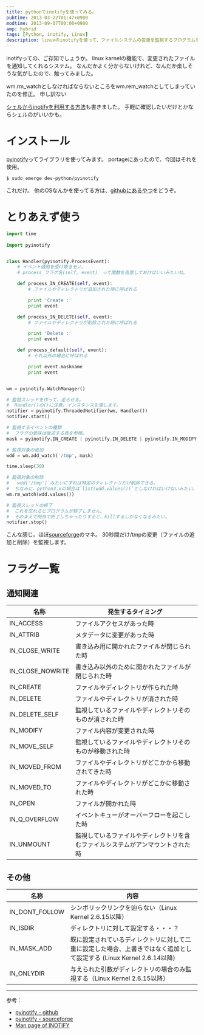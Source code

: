```yaml
---
title: pythonでinotifyを使ってみる。
pubtime: 2013-03-22T01:47+0900
modtime: 2013-09-07T00:00+0900
amp: hybrid
tags: [Python, inotify, Linux]
description: linuxのinotifyを使って、ファイルシステムの変更を監視するプログラムをPythonで作ってみました。
---
```


inotifyっての、ご存知でしょうか。
linux karnelの機能で、変更されたファイルを通知してくれるシステム。
なんだかよく分からないけれど、なんだか楽しそうな気がしたので、触ってみました。

<PS date="2013-09-07">

wm.rm_watchとしなければならないところをwm.rem_watchとしてしまっていたのを修正。
申し訳ない

</PS>
<PS date="2015-07-01">

[シェルからinotifyを利用する方法](/blog/2015/06/watch-file-modify)も書きました。
手軽に確認したいだけとかならシェルのがいいかも。

</PS>

# インストール
[pyinotify](https://github.com/seb-m/pyinotify/wiki)ってライブラリを使ってみます。
portageにあったので、今回はそれを使用。

``` shell
$ sudo emerge dev-python/pyinotify
```
これだけ。
他のOSなんかを使ってる方は、[githubにあるやつ](https://github.com/seb-m/pyinotify)をどうぞ。

# とりあえず使う
``` python
import time
	
import pyinotify


class Handler(pyinotify.ProcessEvent):
	# イベント通知を受け取るモノ。
	# process_フラグ名(self, event)　って関数を用意しておけばいいみたいね。

	def process_IN_CREATE(self, event):
		# ファイルやディレクトリが追加された時に呼ばれる

		print 'Create :'
		print event

	def process_IN_DELETE(self, event):
		# ファイルやディレクトリが削除された時に呼ばれる

		print 'Delete :'
		print event

	def process_default(self, event):
		# それ以外の場合に呼ばれる

		print event.maskname
		print event


wm = pyinotify.WatchManager()

# 監視スレッドを作って、走らせる。
#  Handler()の()に注意。インスタンスを渡します。
notifier = pyinotify.ThreadedNotifier(wm, Handler())
notifier.start()

# 監視するイベントの種類
#  フラグの意味は後述する表を参照。
mask = pyinotify.IN_CREATE | pyinotify.IN_DELETE | pyinotify.IN_MODIFY

# 監視対象の追加
wdd = wm.add_watch('/tmp', mask)

time.sleep(30)

# 監視対象の削除
#  `wdd['/tmp']`みたいにすれば特定のディレクトリだけ削除できる。
#  ちなみに、python3.xの場合は`list(wdd.values())`としなければいけないみたい。
wm.rm_watch(wdd.values())

# 監視スレッドの終了
#  これを忘れるとプログラムが終了しません。
#  そのまえで例外で終了しちゃったりすると、killするしかなくなるみたい。
notifier.stop()
```
こんな感じ。ほぼ[sourceforge](http://pyinotify.sourceforge.net/#Brief_Tutorial)のマネ。
30秒間だけ/tmpの変更（ファイルの追加と削除）を監視します。

# フラグ一覧
## 通知関連

|名称            |発生するタイミング                                      |
|----------------|--------------------------------------------------------|
|IN_ACCESS       |ファイルアクセスがあった時                              |
|IN_ATTRIB       |メタデータに変更があった時                              |
|IN_CLOSE_WRITE  |書き込み用に開かれたファイルが閉じられた時              |
|IN_CLOSE_NOWRITE|書き込み以外のために開かれたファイルが閉じられた時      |
|IN_CREATE       |ファイルやディレクトリが作られた時                      |
|IN_DELETE       |ファイルやディレクトリが消された時                      |
|IN_DELETE_SELF  |監視しているファイルやディレクトリそのものが消された時  |
|IN_MODIFY       |ファイル内容が変更された時                              |
|IN_MOVE_SELF    |監視しているファイルやディレクトリそのものが移動された時|
|IN_MOVED_FROM   |ファイルやディレクトリがどこかから移動されてきた時      |
|IN_MOVED_TO     |ファイルやディレクトリがどこかに移動された時            |
|IN_OPEN         |ファイルが開かれた時                                    |
|IN_Q_OVERFLOW   |イベントキューがオーバーフローを起こした時              |
|IN_UNMOUNT      |監視しているファイルやディレクトリを含むファイルシステムがアンマウントされた時|

## その他

|名称          |内容                                                                                                                |
|--------------|--------------------------------------------------------------------------------------------------------------------|
|IN_DONT_FOLLOW|シンボリックリンクを辿らない（Linux Kernel 2.6.15以降）                                                             |
|IN_ISDIR      |ディレクトリに対して設定する・・・？                                                                                |
|IN_MASK_ADD   |既に設定されているディレクトリに対して二重に設定した場合、上書きではなく追加として設定する (Linux Kernel 2.6.14以降)|
|IN_ONLYDIR    |与えられた引数がディレクトリの場合のみ監視する（Linux Kernel 2.6.15以降）                                           |

---

参考：
- [pyinotify - github](https://github.com/seb-m/pyinotify/wiki)
- [pyinotify - sourceforge](http://pyinotify.sourceforge.net/)
- [Man page of INOTIFY](http://linuxjm.sourceforge.jp/html/LDP_man-pages/man7/inotify.7.html)
